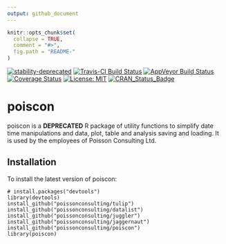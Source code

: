 ```yaml
---
output: github_document
---
```


<!-- README.md is generated from README.Rmd. Please edit that file -->

```r
knitr::opts_chunk$set(
  collapse = TRUE,
  comment = "#>",
  fig.path = "README-"
)
```

[![stability-deprecated](https://img.shields.io/badge/stability-deprecated-red.svg)](https://github.com/joethorley/stability-badges#deprecated)
[![Travis-CI Build Status](https://travis-ci.org/poissonconsulting/poiscon.svg?branch=master)](https://travis-ci.org/poissonconsulting/poiscon)
[![AppVeyor Build Status](https://ci.appveyor.com/api/projects/status/github/poissonconsulting/poiscon?branch=master&svg=true)](https://ci.appveyor.com/project/poissonconsulting/poiscon)
[![Coverage Status](https://img.shields.io/codecov/c/github/poissonconsulting/poiscon/master.svg)](https://codecov.io/github/poissonconsulting/poiscon?branch=master)
[![License: MIT](https://img.shields.io/badge/License-MIT-blue.svg)](https://opensource.org/licenses/MIT)
[![CRAN_Status_Badge](http://www.r-pkg.org/badges/version/poiscon)](https://cran.r-project.org/package=poiscon)

# poiscon

poiscon is a **DEPRECATED** R package of utility functions to simplify date time manipulations
and data, plot, table and analysis saving and loading. It is used by the 
employees of Poisson Consulting Ltd.

## Installation

To install the latest version of poiscon:

    # install.packages("devtools")
    library(devtools)
    install_github("poissonconsulting/tulip")
    install_github("poissonconsulting/datalist")
    install_github("poissonconsulting/juggler")
    install_github("poissonconsulting/jaggernaut")
    install_github("poissonconsulting/poiscon")
    library(poiscon)
